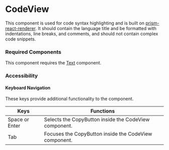 <Meta title="Components/CodeView/CodeView" />

# CodeView

This component is used for code syntax highlighting and is built on [prism-react-renderer](https://github.com/FormidableLabs/prism-react-renderer).
It should contain the language title and be formatted with indentations, line breaks, and comments, and should not contain complex code snippets.

### Required Components

This component requires the [Text](./?path=/docs/components-text--default) component. 

### Accessibility

#### Keyboard Navigation

These keys provide additional functionality to the component. 

| Keys | Functions |
| ---- | --------- |
| Space or Enter | Selects the CopyButton inside the CodeView component. |
| Tab | Focuses the CopyButton inside the CodeView component. |